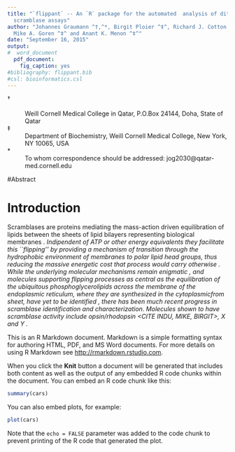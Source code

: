 ```yaml
---
title: "`flippant` -- An `R` package for the automated  analysis of dithionite 
  scramblase assays"
author: "Johannes Graumann ^†,^*, Birgit Ploier ^‡^, Richard J. Cotton ^†^,
  Mike A. Goren ^‡^ and Anant K. Menon ^‡^"
date: "September 16, 2015"
output: 
#  word_document
  pdf_document:
    fig_caption: yes
#bibliography: flippant.bib
#csl: bioinformatics.csl
---
```


†
:    \
    Weill Cornell Medical College in Qatar, P.O.Box 24144, Doha, State of Qatar

‡
:   Department of Biochemistry, Weill Cornell Medical College, New York, NY 
    10065, USA

\*
:   To whom correspondence should be addressed: jog2030@qatar-med.cornell.edu

#Abstract

# Introduction
Scramblases are proteins mediating the mass-action driven equilibration of 
lipids between the sheets of lipid bilayers representing biological membranes
<CITE SOME REVIEW>. Indipendent of ATP or other energy equivalents they 
facilitate this ``flipping'' by providing a mechanism of transition through the 
hydrophobic environment of membranes to polar lipid head groups, thus 
reducing the massive energetic cost that process would carry otherwise <CITE 
ANANT HALF TIME>. While the underlying molecular mechanisms remain enigmatic 
<CITE SOMETHING>, and molecules supporting flipping processes as central as the 
equilibration of the ubiquitous phosphoglycerolipids across the membrane of the 
endoplasmic reticulum, where they are synthesized in the cytoplasmicfrom sheet, 
have yet to be identified <CITE SOMETHING>, there has been much recent progress 
in scramblase identification and characterization. Molecules shown to have 
scramblase activity include opsin/rhodopsin <CITE INDU, MIKE, BIRGIT>, X <CITE> 
and Y <CITE>.



This is an R Markdown document. Markdown is a simple formatting syntax for authoring HTML, PDF, and MS Word documents. For more details on using R Markdown see <http://rmarkdown.rstudio.com>.

When you click the **Knit** button a document will be generated that includes both content as well as the output of any embedded R code chunks within the document. You can embed an R code chunk like this:

```r
summary(cars)
```

You can also embed plots, for example:

```r
plot(cars)
```

Note that the `echo = FALSE` parameter was added to the code chunk to prevent printing of the R code that generated the plot.
